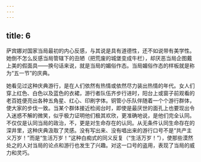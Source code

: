 ```yaml
---
---
---
```

title: 6
---



萨宾娜对国家当局最初的内心反感，与其说是具有道德性，还不如说带有美学性。她倒不怎么反感当局管辖下的丑陋（把荒废的城堡变成牛栏），却厌恶当局企图戴上美的假面具——换句话来说，就是当局的媚俗作态。当局媚俗作态的样板就是称为“五一节”的庆典。

她看见过这种庆典游行，是在人们依然有热情或依然尽力装出热情的年代。女人们穿上红色、白色以及蓝色的衣裙，游行者队伍齐步行进时，阳台上或窗子前观看的老百姓便亮出各种五角星、红心、印刷字体。铜管小乐队伴随着一个个游行群体，使大家的步伐一致。当某个群体接近检阅台时，即使是最厌世的面孔上也要现出令入迷惑不解的微笑，似乎极力证明他们极其欢欣，更准确地说，是他们完全认同。不仅仅是认同当局的政治，不，更是对生命存在的认同。从无条件认同生命存在的深井里，这种庆典汲取了灵感。没有写出来、没有唱出来的游行口号不是“共产主义万岁！”而是“生活万岁！”这种白痴式的同义反复（“生活万岁！”），使那些漠然处之的人对当局的论点和游行也发生了兴趣。对这一口号的盗用，表现了当局的威力和灵巧。